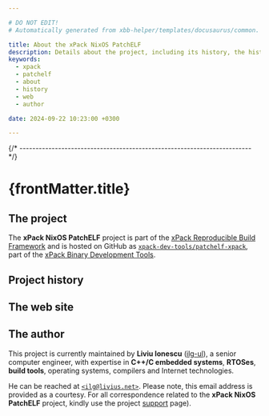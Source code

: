 ```yaml
---

# DO NOT EDIT!
# Automatically generated from xbb-helper/templates/docusaurus/common.

title: About the xPack NixOS PatchELF
description: Details about the project, including its history, the history of the website, and details about the author.
keywords:
  - xpack
  - patchelf
  - about
  - history
  - web
  - author

date: 2024-09-22 10:23:00 +0300

---
```


<head><title>{frontMatter.title}</title></head>
<head><meta property="og:title" content={frontMatter.title}/></head>


{/* ------------------------------------------------------------------------ */}

# {frontMatter.title}

## The project

The **xPack NixOS PatchELF** project is part of the
[xPack Reproducible Build Framework](https://xpack.github.io)
and is hosted on GitHub as
[`xpack-dev-tools/patchelf-xpack`](https://github.com/xpack-dev-tools/patchelf-xpack/),
part of the [xPack Binary Development Tools](https://github.com/xpack-dev-tools/).

<MoreIntro/>

## Project history

<History/>

## The web site

<Website/>

## The author

This project is currently maintained by **Liviu Ionescu**
([ilg-ul](https://github.com/ilg-ul)),
a senior computer engineer, with expertise in **C++/C embedded systems**,
**RTOSes**, **build tools**, operating systems, compilers
and Internet technologies.

He can be reached at [`<ilg@livius.net>`](mailto:ilg@livius.net).
Please note, this email address is provided as a courtesy.
For all correspondence related to the **xPack NixOS PatchELF**
project, kindly use the project [support](/docs/support/) page).
